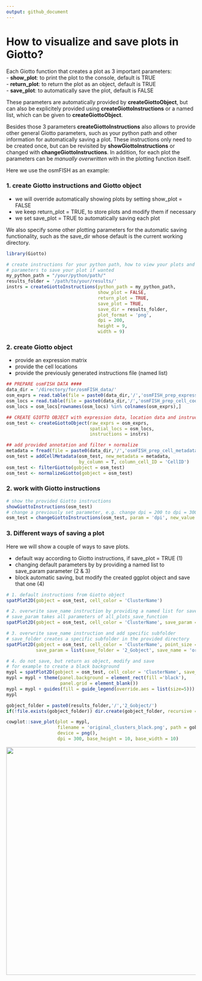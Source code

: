 ```yaml
---
output: github_document
---
```


# How to visualize and save plots in Giotto?

Each Giotto function that creates a plot as 3 important parameters:    
- **show_plot**: to print the plot to the console, default is TRUE  
- **return_plot**: to return the plot as an object, default is TRUE  
- **save_plot**: to automatically save the plot, default is FALSE    

These parameters are automatically provided by **createGiottoObject**, but can also be
explicitely provided using **createGiottoInstructions** or a named list, which can be given to
**createGiottoObject**.

Besides those 3 parameters **createGiottoInstructions** also allows to provide other
general Giotto parameters, such as your python path and other information for automatically
saving a plot. These instructions only need to be created once, but can be revisited by 
**showGiottoInstructions** or changed with **changeGiottoInstructions**. In addition, for
each plot the parameters can be *manually overwritten* with in the plotting function itself.


Here we use the osmFISH as an example:  

### 1. create Giotto instructions and Giotto object  
- we will override automatically showing plots by setting show_plot = FALSE 
- we keep return_plot = TRUE, to store plots and modify them if necessary  
- we set save_plot = TRUE to automatically saving each plot  

We also specify some other plotting parameters for the automatic saving functionality, 
such as the save_dir whose default is the current working directory.  
```r
library(Giotto)

# create instructions for your python path, how to view your plots and
# parameters to save your plot if wanted
my_python_path = "/your/python/path/"
results_folder = '/path/to/your/results/'
instrs = createGiottoInstructions(python_path = my_python_path,
                                  show_plot = FALSE,  
                                  return_plot = TRUE,
                                  save_plot = TRUE,
                                  save_dir = results_folder,
                                  plot_format = 'png',
                                  dpi = 200,
                                  height = 9,
                                  width = 9)
```


### 2. create Giotto object  
- provide an expression matrix  
- provide the cell locations
- provide the previously generated instructions file (named list)  

```r
## PREPARE osmFISH DATA ####
data_dir = '/directory/for/osmFISH_data/'
osm_exprs = read.table(file = paste0(data_dir,'/','osmFISH_prep_expression.txt'))
osm_locs = read.table(file = paste0(data_dir,'/','osmFISH_prep_cell_coordinates.txt'))
osm_locs = osm_locs[rownames(osm_locs) %in% colnames(osm_exprs),]

## CREATE GIOTTO OBJECT with expression data, location data and instructions
osm_test <- createGiottoObject(raw_exprs = osm_exprs,
                               spatial_locs = osm_locs,
                               instructions = instrs)

## add provided annotation and filter + normalize
metadata = fread(file = paste0(data_dir,'/','osmFISH_prep_cell_metadata.txt'))
osm_test = addCellMetadata(osm_test, new_metadata = metadata,
                           by_column = T, column_cell_ID = 'CellID')
osm_test <- filterGiotto(gobject = osm_test)
osm_test <- normalizeGiotto(gobject = osm_test)
```


### 2. work with Giotto instructions   
```r
# show the provided Giotto instructions
showGiottoInstructions(osm_test)
# change a previously set parameter, e.g. change dpi = 200 to dpi = 300
osm_test = changeGiottoInstructions(osm_test, param = 'dpi', new_value = 300)
```


### 3. Different ways of saving a plot  
Here we will show a couple of ways to save plots.

- default way according to Giotto instructions, if save_plot = TRUE (1)
- changing default parameters by by providing a named list to save_param parameter (2 & 3)
- block automatic saving, but modify the created ggplot object and save that one (4)

```r
# 1. default instructions from Giotto object
spatPlot2D(gobject = osm_test, cell_color = 'ClusterName')

# 2. overwrite save_name instruction by providing a named list for save_param
# save_param takes all parameters of all_plots_save_function
spatPlot2D(gobject = osm_test, cell_color = 'ClusterName', save_param = list(save_name = 'myplot'))

# 3. overwrite save_name instruction and add specific subfolder
# save_folder creates a specific subfolder in the provided directory
spatPlot2D(gobject = osm_test, cell_color = 'ClusterName', point_size = 1.5,
           save_param = list(save_folder = '2_Gobject', save_name = 'original_clusters', units = 'in', base_height = 6, base_width = 6))

# 4. do not save, but return as object, modify and save
# for example to create a black background
mypl = spatPlot2D(gobject = osm_test, cell_color = 'ClusterName', save_plot = F)
mypl = mypl + theme(panel.background = element_rect(fill ='black'),
                    panel.grid = element_blank())
mypl = mypl + guides(fill = guide_legend(override.aes = list(size=5)))
mypl

gobject_folder = paste0(results_folder,'/','2_Gobject/')
if(!file.exists(gobject_folder)) dir.create(gobject_folder, recursive = T)

cowplot::save_plot(plot = mypl,
                   filename = 'original_clusters_black.png', path = gobject_folder,
                   device = png(),
                   dpi = 300, base_height = 10, base_width = 10)

```

![](./figures/original_clusters_black.png){width=16cm} 


